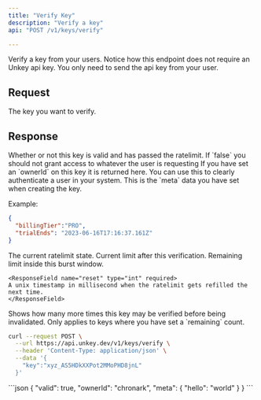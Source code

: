 ```yaml
---
title: "Verify Key"
description: "Verify a key"
api: "POST /v1/keys/verify"

---
```


Verify a key from your users. Notice how this endpoint does not require an Unkey api key. You only need to send the api key from your user.

## Request

<ParamField body="key" type="string" required>
The key you want to verify.
</ParamField>

## Response

<ResponseField name="valid" type="boolean" required>
  Whether or not this key is valid and has passed the ratelimit.
  If `false` you should not grant access to whatever the user is requesting
</ResponseField>

<ResponseField name="ownerId" type="string">
  If you have set an `ownerId` on this key it is returned here. You can use this to clearly authenticate a user in your system.
</ResponseField>

<ResponseField name="meta" type="object" >
This is the `meta` data you have set when creating the key.

Example:
```json
{
  "billingTier":"PRO",
  "trialEnds": "2023-06-16T17:16:37.161Z"
}
```

</ResponseField>

<ResponseField name="ratelimit" type="Object">
  The current ratelimit state.

  <Expandable title="properties">

  <ResponseField name="limit" type="int"  required>
  Current limit after this verification.

  </ResponseField>
  <ResponseField name="remaining" type="int" required>
  Remaining limit inside this burst window.


  </ResponseField>


    <ResponseField name="reset" type="int" required>
    A unix timestamp in millisecond when the ratelimit gets refilled the next time.
    </ResponseField>

 </Expandable>



</ResponseField>

<ResponseField name="remaining" type="int">
    Shows how many more times this key may be verified before being invalidated.
    Only applies to keys where you have set a `remaining` count.
    </ResponseField>

<RequestExample>



```sh
curl --request POST \
  --url https://api.unkey.dev/v1/keys/verify \
  --header 'Content-Type: application/json' \
  --data '{
    "key":"xyz_AS5HDkXXPot2MMoPHD8jnL"
  }'
```





</RequestExample>

<ResponseExample>
```json
{
	"valid": true,
	"ownerId": "chronark",
	"meta": {
		"hello": "world"
	}
}
```


</ResponseExample>